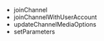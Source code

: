 
<PlatformWrapper platform="react-native">

- <Link to="{{global.API_REF_RN_ROOT}}/class_irtcengine.html#api_irtcengine_joinchannel2">joinChannel</Link>
- <Link to="{{global.API_REF_RN_ROOT}}/class_irtcengine.html#api_irtcengine_joinchannelwithuseraccount2">joinChannelWithUserAccount</Link>
- <Link to="{{global.API_REF_RN_ROOT}}/class_irtcengine.html#api_irtcengine_updatechannelmediaoptions">updateChannelMediaOptions</Link>
- <Link to="{{global.API_REF_RN_ROOT}}/class_irtcengine.html#api_irtcengine_setparameters">setParameters</Link>

</PlatformWrapper>